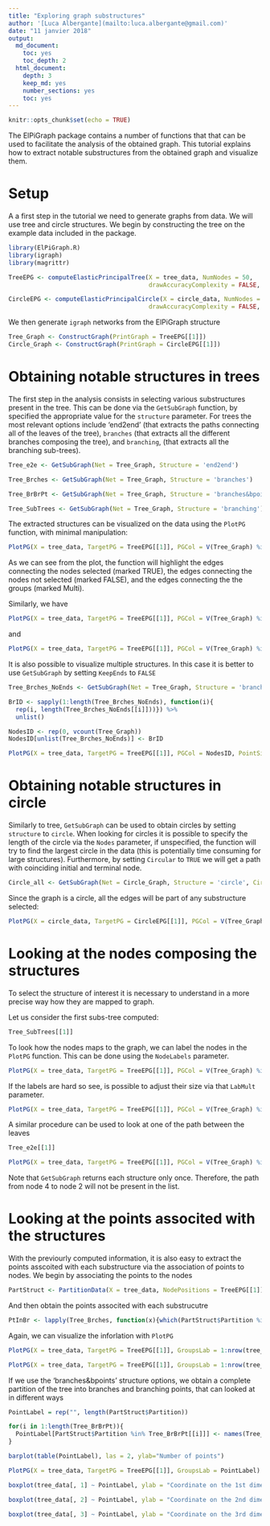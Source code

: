 ```yaml
---
title: "Exploring graph substructures"
author: '[Luca Albergante](mailto:luca.albergante@gmail.com)'
date: "11 janvier 2018"
output:
  md_document:
    toc: yes
    toc_depth: 2
  html_document:
    depth: 3
    keep_md: yes
    number_sections: yes
    toc: yes
---
```


```r
knitr::opts_chunk$set(echo = TRUE)
```

The ElPiGraph package contains a number of functions that that can be used to facilitate the analysis of the obtained graph. This tutorial explains how to extract notable substructures from the obtained graph and visualize them.

# Setup

A a first step in the tutorial we need to generate graphs from data. We will use tree and circle structures. We begin by constructing the tree on the example data included in the package.

```r
library(ElPiGraph.R)
library(igraph)
library(magrittr)

TreeEPG <- computeElasticPrincipalTree(X = tree_data, NumNodes = 50,
                                       drawAccuracyComplexity = FALSE, drawEnergy = FALSE)

CircleEPG <- computeElasticPrincipalCircle(X = circle_data, NumNodes = 40,
                                       drawAccuracyComplexity = FALSE, drawEnergy = FALSE)
```

We then generate `igraph` networks from the ElPiGraph structure

```r
Tree_Graph <- ConstructGraph(PrintGraph = TreeEPG[[1]])
Circle_Graph <- ConstructGraph(PrintGraph = CircleEPG[[1]])
```


# Obtaining notable structures in trees

The first step in the analysis consists in selecting various substructures present in the tree. This can be done via the `GetSubGraph` function, by specified the appropriate value for the `structure` parameter. For trees the most relevant options include 'end2end' (that extracts the paths connecting all of the leaves of the tree), `branches` (that extracts all the different branches composing the tree), and `branching`, (that extracts all the branching sub-trees).

```r
Tree_e2e <- GetSubGraph(Net = Tree_Graph, Structure = 'end2end')

Tree_Brches <- GetSubGraph(Net = Tree_Graph, Structure = 'branches')

Tree_BrBrPt <- GetSubGraph(Net = Tree_Graph, Structure = 'branches&bpoints')

Tree_SubTrees <- GetSubGraph(Net = Tree_Graph, Structure = 'branching')
```

The extracted structures can be visualized on the data using the `PlotPG` function, with minimal manipulation:

```r
PlotPG(X = tree_data, TargetPG = TreeEPG[[1]], PGCol = V(Tree_Graph) %in% Tree_e2e[[1]], PointSize = NA)
```

As we can see from the plot, the function will highlight the edges connecting the nodes selected (marked TRUE), the edges connecting the nodes not selected (marked FALSE), and the edges connecting the the groups (marked Multi).

Similarly, we have
```r
PlotPG(X = tree_data, TargetPG = TreeEPG[[1]], PGCol = V(Tree_Graph) %in% Tree_Brches[[1]], PointSize = NA)
```

and

```r
PlotPG(X = tree_data, TargetPG = TreeEPG[[1]], PGCol = V(Tree_Graph) %in% Tree_SubTrees[[1]], PointSize = NA)
```

It is also possible to visualize multiple structures. In this case it is better to use `GetSubGraph` by setting `KeepEnds` to `FALSE` 

```r
Tree_Brches_NoEnds <- GetSubGraph(Net = Tree_Graph, Structure = 'branches', KeepEnds = FALSE)

BrID <- sapply(1:length(Tree_Brches_NoEnds), function(i){
  rep(i, length(Tree_Brches_NoEnds[[i]]))}) %>%
  unlist()

NodesID <- rep(0, vcount(Tree_Graph))
NodesID[unlist(Tree_Brches_NoEnds)] <- BrID

PlotPG(X = tree_data, TargetPG = TreeEPG[[1]], PGCol = NodesID, PointSize = NA, p.alpha = .05)
```


# Obtaining notable structures in circle

Similarly to tree, `GetSubGraph` can be used to obtain circles by setting `structure` to `circle`. When looking for circles it is possible to specify the length of the circle via the `Nodes` parameter, if unspecified, the function will try to find the largest circle in the data (this is potentially time consuming for large structures). Furthermore, by setting `Circular` to `TRUE` we will get a path with coinciding initial and terminal node.

```r
Circle_all <- GetSubGraph(Net = Circle_Graph, Structure = 'circle', Circular = TRUE)
```

Since the graph is a circle, all the edges will be part of any substructure selected:

```r
PlotPG(X = circle_data, TargetPG = CircleEPG[[1]], PGCol = V(Tree_Graph) %in% Circle_all[[1]], PointSize = NA)
```


# Looking at the nodes composing the structures

To select the structure of interest it is necessary to understand in a more precise way how they are mapped to graph.

Let us consider the first subs-tree computed:

```r
Tree_SubTrees[[1]]
```

To look how the nodes maps to the graph, we can label the nodes in the `PlotPG` function. This can be done using the `NodeLabels` parameter.

```r
PlotPG(X = tree_data, TargetPG = TreeEPG[[1]], PGCol = V(Tree_Graph) %in% Tree_SubTrees[[1]], PointSize = NA, NodeLabels = 1:nrow(TreeEPG[[1]]$NodePositions))
```

If the labels are hard so see, is possible to adjust their size via that `LabMult` parameter.

```r
PlotPG(X = tree_data, TargetPG = TreeEPG[[1]], PGCol = V(Tree_Graph) %in% Tree_SubTrees[[1]], PointSize = NA, NodeLabels = 1:nrow(TreeEPG[[1]]$NodePositions), LabMult = 3)
```


A similar procedure can be used to look at one of the path between the leaves

```r
Tree_e2e[[1]]
```

```r
PlotPG(X = tree_data, TargetPG = TreeEPG[[1]], PGCol = V(Tree_Graph) %in% Tree_e2e[[1]], PointSize = NA, NodeLabels = 1:nrow(TreeEPG[[1]]$NodePositions), LabMult = 3)
```

Note that `GetSubGraph` returns each structure only once. Therefore, the path from node 4 to node 2 will not be present in the list.


# Looking at the points associted with the structures

With the previourly computed information, it is also easy to extract the points asscoited with each substructure via the association of points to nodes. We begin by associating the points to the nodes

```r
PartStruct <- PartitionData(X = tree_data, NodePositions = TreeEPG[[1]]$NodePositions)
```

And then obtain the points associted with each substrucutre

```r
PtInBr <- lapply(Tree_Brches, function(x){which(PartStruct$Partition %in% x)})
```

Again, we can visualize the inforlation with `PlotPG`

```r
PlotPG(X = tree_data, TargetPG = TreeEPG[[1]], GroupsLab = 1:nrow(tree_data) %in% PtInBr[[1]])
```


```r
PlotPG(X = tree_data, TargetPG = TreeEPG[[1]], GroupsLab = 1:nrow(tree_data) %in% PtInBr[[3]])
```

If we use the 'branches&bpoints' structure options, we obtain a complete partition of the tree into branches and branching points, that can looked at in different ways

```r
PointLabel = rep("", length(PartStruct$Partition))

for(i in 1:length(Tree_BrBrPt)){
  PointLabel[PartStruct$Partition %in% Tree_BrBrPt[[i]]] <- names(Tree_BrBrPt)[i]
}

barplot(table(PointLabel), las = 2, ylab="Number of points")
```

```r
PlotPG(X = tree_data, TargetPG = TreeEPG[[1]], GroupsLab = PointLabel)
```

```r
boxplot(tree_data[, 1] ~ PointLabel, ylab = "Coordinate on the 1st dimension", las = 2)
```

```r
boxplot(tree_data[, 2] ~ PointLabel, ylab = "Coordinate on the 2nd dimension", las = 2)
```



```r
boxplot(tree_data[, 3] ~ PointLabel, ylab = "Coordinate on the 3rd dimension", las = 2)
```



